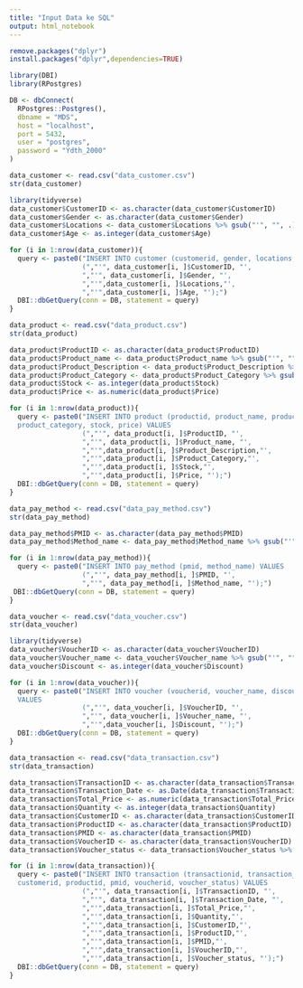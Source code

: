 ```yaml
---
title: "Input Data ke SQL"
output: html_notebook
---
```


```r
remove.packages("dplyr")
install.packages("dplyr",dependencies=TRUE)
```


```r
library(DBI)
library(RPostgres)

DB <- dbConnect(
  RPostgres::Postgres(),
  dbname = "MDS",
  host = "localhost",
  port = 5432,
  user = "postgres",
  password = "Ydth_2000"
)
```

```r
data_customer <- read.csv("data_customer.csv")
str(data_customer)
```

```r
library(tidyverse)
data_customer$CustomerID <- as.character(data_customer$CustomerID)
data_customer$Gender <- as.character(data_customer$Gender)
data_customer$Locations <- data_customer$Locations %>% gsub("'", "", .)
data_customer$Age <- as.integer(data_customer$Age)

for (i in 1:nrow(data_customer)){
  query <- paste0("INSERT INTO customer (customerid, gender, locations, age) VALUES
                  (","'", data_customer[i, ]$CustomerID, "',
                  ","'", data_customer[i, ]$Gender, "',
                  ","'",data_customer[i, ]$Locations,"',
                  ","'",data_customer[i, ]$Age, "');")
  DBI::dbGetQuery(conn = DB, statement = query)
}
```

```r
data_product <- read.csv("data_product.csv")
str(data_product)
```

```r
data_product$ProductID <- as.character(data_product$ProductID)
data_product$Product_name <- data_product$Product_name %>% gsub("'", "", .)
data_product$Product_Description <- data_product$Product_Description %>% gsub("'", "", .)
data_product$Product_Category <- data_product$Product_Category %>% gsub("'", "", .)
data_product$Stock <- as.integer(data_product$Stock)
data_product$Price <- as.numeric(data_product$Price)

for (i in 1:nrow(data_product)){
  query <- paste0("INSERT INTO product (productid, product_name, product_description, 
  product_category, stock, price) VALUES
                  (","'", data_product[i, ]$ProductID, "',
                  ","'", data_product[i, ]$Product_name, "',
                  ","'",data_product[i, ]$Product_Description,"',
                  ","'",data_product[i, ]$Product_Category,"',
                  ","'",data_product[i, ]$Stock,"',
                  ","'",data_product[i, ]$Price, "');")
  DBI::dbGetQuery(conn = DB, statement = query)
}
```

```r
data_pay_method <- read.csv("data_pay_method.csv")
str(data_pay_method)
```

```r
data_pay_method$PMID <- as.character(data_pay_method$PMID)
data_pay_method$Method_name <- data_pay_method$Method_name %>% gsub("'", "", .)

for (i in 1:nrow(data_pay_method)){
  query <- paste0("INSERT INTO pay_method (pmid, method_name) VALUES
                  (","'", data_pay_method[i, ]$PMID, "',
                  ","'", data_pay_method[i, ]$Method_name, "');")
 DBI::dbGetQuery(conn = DB, statement = query)
}
```

```r
data_voucher <- read.csv("data_voucher.csv")
str(data_voucher)
```

```r
library(tidyverse)
data_voucher$VoucherID <- as.character(data_voucher$VoucherID)
data_voucher$Voucher_name <- data_voucher$Voucher_name %>% gsub("'", "", .)
data_voucher$Discount <- as.integer(data_voucher$Discount)

for (i in 1:nrow(data_voucher)){
  query <- paste0("INSERT INTO voucher (voucherid, voucher_name, discount)
  VALUES
                  (","'", data_voucher[i, ]$VoucherID, "',
                  ","'", data_voucher[i, ]$Voucher_name, "',
                  ","'",data_voucher[i, ]$Discount, "');")
  DBI::dbGetQuery(conn = DB, statement = query)
}
```
```r
data_transaction <- read.csv("data_transaction.csv")
str(data_transaction)
```

```r
data_transaction$TransactionID <- as.character(data_transaction$TransactionID)
data_transaction$Transaction_Date <- as.Date(data_transaction$Transaction_Date, format="")
data_transaction$Total_Price <- as.numeric(data_transaction$Total_Price)
data_transaction$Quantity <- as.integer(data_transaction$Quantity)
data_transaction$CustomerID <- as.character(data_transaction$CustomerID)
data_transaction$ProductID <- as.character(data_transaction$ProductID)
data_transaction$PMID <- as.character(data_transaction$PMID)
data_transaction$VoucherID <- as.character(data_transaction$VoucherID)
data_transaction$Voucher_status <- data_transaction$Voucher_status %>% gsub("'", "", .)

for (i in 1:nrow(data_transaction)){
  query <- paste0("INSERT INTO transaction (transactionid, transaction_date, total_price, quantity,
  customerid, productid, pmid, voucherid, voucher_status) VALUES
                  (","'", data_transaction[i, ]$TransactionID, "',
                  ","'", data_transaction[i, ]$Transaction_Date, "',
                  ","'",data_transaction[i, ]$Total_Price,"',
                  ","'",data_transaction[i, ]$Quantity,"',
                  ","'",data_transaction[i, ]$CustomerID,"',
                  ","'",data_transaction[i, ]$ProductID,"',
                  ","'",data_transaction[i, ]$PMID,"',
                  ","'",data_transaction[i, ]$VoucherID,"',
                  ","'",data_transaction[i, ]$Voucher_status, "');")
  DBI::dbGetQuery(conn = DB, statement = query)
}
```

